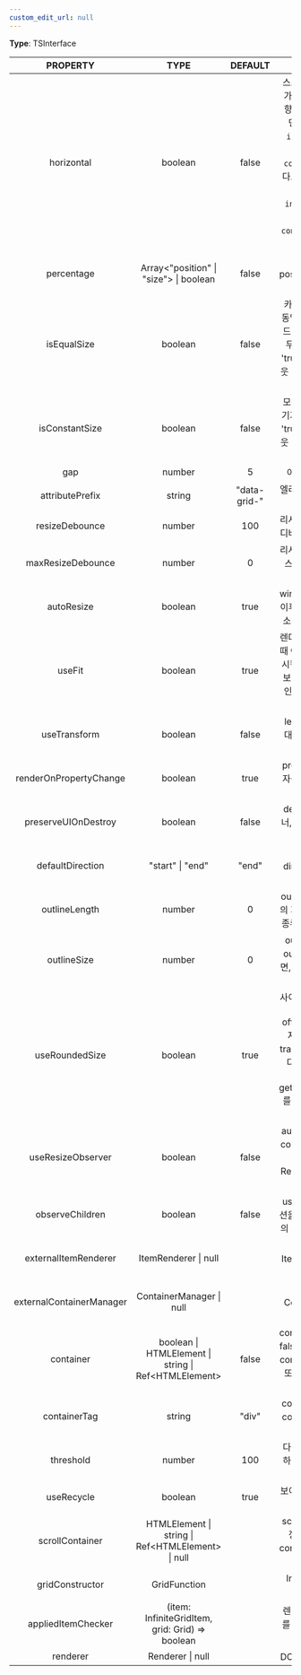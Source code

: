 ```yaml
---
custom_edit_url: null
---
```


<div>

</div>

**Type**: TSInterface

|PROPERTY|TYPE|DEFAULT|DESCRIPTION|
|:---:|:---:|:---:|:---:|
|horizontal|boolean|false|스크롤 이동 방향. (true: 가로방향, false: 세로방향) horizontal이 false 면 <code>inlinePos</code>는 left, <code>inlineSize</code>는 width, <code>contentPos</code>는 top, <code>contentSize</code>는 height다. horizontal이 true면 <code>inlinePos</code>는 top, <code>inlineSize</code>는 height, <code>contentPos</code>는 left, <code>contentSize</code>는 width이다.|
|percentage|Array&lt;"position" \| "size"&gt; \| boolean|false|item의 css size와 position를 %로 설정할지 여부.|
|isEqualSize|boolean|false|카드 엘리먼트의 크기가 동일한지 여부. 배치될 카드 엘리먼트의 크기가 모두 동일할 때 이 옵션을 'true'로 설정하면 레이아웃 배치 성능을 높일 수 있다.|
|isConstantSize|boolean|false|모든 카드 엘리먼트의 크기가 불변일 때 이 옵션을 'true'로 설정하면 레이아웃 배치 성능을 높일 수 있다.|
|gap|number|5|아이템들 사이의 공간.|
|attributePrefix|string|"data-grid-"|엘리먼트의 데이타 속성에 사용할 접두사.|
|resizeDebounce|number|100|리사이즈 이벤트에 설정할 디바운스 시간.(단위: ms)|
|maxResizeDebounce|number|0|리사이즈 이벤트를 디바운스할 수 있는 최대 시간. (0은 미설정이다)|
|autoResize|boolean|true|window의 resize 이벤트 이후 자동으로 resize()메소드를 호출할지의 여부.|
|useFit|boolean|true|렌더링시 상단이 비어있을 때 아웃라인을 0으로 이동시킬지 여부. 하지만 상단보다 넘치는 경우 아웃라인을 0으로 강제 이동한다.|
|useTransform|boolean|false|left, top css 속성 쓰는 대신 transform 속성을 사용할지 여부.|
|renderOnPropertyChange|boolean|true|property의 변화를 통해 자동으로 render를 할지 여부.|
|preserveUIOnDestroy|boolean|false|destroy 시 기존 컨테이너, 아이템의 UI를 보존할지 여부.|
|defaultDirection|"start" \| "end"|"end"|render옵션에서 direction을 미설정시의 기본 방향값.|
|outlineLength|number|0|outline의 개수. 아웃라인의 개수가 0이라면 grid의 종류에 따라 계산이 된다.|
|outlineSize|number|0| outline의 사이즈. 만약 outline의 사이즈가 0이면, grid의 종류에 따라 계산이 된다. |
|useRoundedSize|boolean|true|사이즈를 반올림된 사이즈(offsetWidth, offsetHeight)로 가져올지 여부. container에 transform이 적용되어 있다면 true로 설정해라. false면 getBoundingClientRect를 통해 사이즈를 가져온다.|
|useResizeObserver|boolean|false|autoResize 옵션 사용시 container의 사이즈 변화 감지를 위해 ResizeObserver 이벤트를 사용할지 여부.|
|observeChildren|boolean|false|useResizeObserver옵션을 사용한다면 children의 사이즈 변화 감지 여부.|
|externalItemRenderer|ItemRenderer \| null||외부에서 직접 ItemRenderer를 설정할 수 있다.|
|externalContainerManager|ContainerManager \| null||외부에서 직접 ContainerManager를 설정할 수 있다.|
|container|boolean \| HTMLElement \| string \| Ref&lt;HTMLElement&gt;|false|container를 적용할 대상. false면 자기 자신, true면 container를 생성. string 또는 HTMLElement는 직접 대상을 지정.<br />|
|containerTag|string|"div"|container를 생성한다면 container의 tag를 정할 수 있다.<br />|
|threshold|number|100|다음 아이템 그룹을 추가하기 위한 스크롤 영역의 크기.<br />|
|useRecycle|boolean|true|보이는 영역의 DOM만 보여줄지 여부.<br />|
|scrollContainer|HTMLElement \| string \| Ref&lt;HTMLElement&gt; \| null||scrollContainer를 직접 정할 수 있다. 이 경우 container는 wrapper 자기 자신이 된다.<br />   |
|gridConstructor|GridFunction||Infinite 기능을 적용할 Grid 클래스.<br />   |
|appliedItemChecker|(item: InfiniteGridItem, grid: Grid) =&gt; boolean||렌더링 되지 않는 아이템를 Grid에 포함시킬지 체크하는 함수.<br />|
|renderer|Renderer \| null||DOM을 렌더하는 클래스.<br />|

